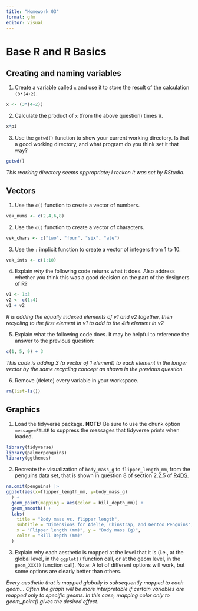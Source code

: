 ```yaml
---
title: "Homework 03"
format: gfm
editor: visual
---
```


# Base R and R Basics

## Creating and naming variables

1.  Create a variable called `x` and use it to store the result of the calculation `(3*(4+2)`.

```r
x <- (3*(4+2))
```

2.  Calculate the product of `x` (from the above question) times π.

```r
x*pi
```

3.  Use the `getwd()` function to show your current working directory. Is that a good working directory, and what program do you think set it that way?

```r
getwd()
```
*This working directory seems appropriate; I reckon it was set by RStudio.*

## Vectors

1.  Use the `c()` function to create a vector of numbers.

```r
vek_nums <- c(2,4,6,8)
```

2.  Use the `c()` function to create a vector of characters.

```r
vek_chars <- c("two", "four", "six", "ate")
```

3.  Use the `:` implicit function to create a vector of integers from 1 to 10.

```r
vek_ints <- c(1:10)
```

4.  Explain *why* the following code returns what it does. Also address whether you think this was a good decision on the part of the designers of R?

```r
v1 <- 1:3
v2 <- c(1:4)
v1 + v2
```

*R is adding the equally indexed elements of v1 and v2 together, then recycling to the first element in v1 to add to the 4th element in v2*

5.  Explain what the following code does. It may be helpful to reference the answer to the previous question:

```r
c(1, 5, 9) + 3
```
*This code is adding 3 (a vector of 1 element) to each element in the longer vector by the same recycling concept as shown in the previous question.*

6.  Remove (delete) every variable in your workspace.

```r
rm(list=ls())
```

## Graphics

1.  Load the tidyverse package. **NOTE:** Be sure to use the chunk option `message=FALSE` to suppress the messages that tidyverse prints when loaded.

```r
library(tidyverse)
library(palmerpenguins)
library(ggthemes)
```

2.  Recreate the visualization of `body_mass_g` to `flipper_length_mm`, from the penguins data set, that is shown in question 8 of section 2.2.5 of [R4DS](https://r4ds.hadley.nz/data-visualize).

```r

na.omit(penguins) |>
ggplot(aes(x=flipper_length_mm, y=body_mass_g)
  ) +
  geom_point(mapping = aes(color = bill_depth_mm)) +
  geom_smooth() +
  labs(
    title = "Body mass vs. flipper length",
    subtitle = "Dimensions for Adelie, Chinstrap, and Gentoo Penguins",
    x = "Flipper length (mm)", y = "Body mass (g)",
    color = "Bill Depth (mm)"
  )
```

3.  Explain why each aesthetic is mapped at the level that it is (i.e., at the global level, in the `ggplot()` function call, or at the geom level, in the `geom_XXX()` function call). Note: A lot of different options will work, but some options are clearly better than others.

*Every aesthetic that is mapped globally is subsequently mapped to each geom... Often the graph will be more interpretable if certain variables are mapped only to specific geoms. In this case, mapping color only to geom_point() gives the desired effect.*